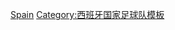 {{National squad
 | name      = 1996年歐洲足球錦標賽西班牙參賽名單
 | bg        = #C60B1E
 | fg        = #FBEA0E
 | bordercolor = #000033
 | country   = 西班牙
 | comp link = 1996年歐洲足球錦標賽
 | comp      = 1996年歐洲足球錦標賽
 | p1        = [[安多尼·苏维萨雷塔|-{zh-hans:苏维萨雷塔;zh-hk:蘇比沙列特;zh-tw:蘇維薩雷塔;}-]]<small>([[队长 (足球)|队长]])</small>
 | p2        = {{tsl|en|Juan Manuel López (footballer)||López}} 
 | p3        = {{tsl|en|Alberto Belsué||Belsué}} 
 | p4        = [[拉斐爾·阿爾科塔|阿爾科塔]] 
 | p5        = [[阿貝拉多·費爾南德斯|-{zh-hans:阿貝拉多;zh-hk:艾比拿度;}-]]  
 | p6        = [[费尔南多·耶罗|-{zh-hans:耶罗;zh-hk:希亞路;zh-tw:耶羅;}-]]  
 | p7        = {{tsl|en|José Emilio Amavisca||Amavisca}} 
 | p8        = {{tsl|en|Julen Guerrero||Guerrero}} 
 | p9        = [[祖安·安東尼奧·比斯|-{zh-cn:皮济;zh-hk:比斯;zh-tw:皮齊;}-]]
 | p10       = [[多纳托·加马·达·席尔瓦|多纳托]]
 | p11       = [[阿方索·佩雷斯|-{zh-hans:阿方索;zh-hk:阿方素;zh-tw:阿方索;}-]] 
 | p12       = [[塞爾吉·巴胡安|-{zh-hans:巴胡安;zh-hk:巴祖安;zh-hant:巴胡安;}-]]
 | p13       = [[圣地亚哥·卡尼萨雷斯|-{zh-hans:卡尼萨雷斯;zh-hk:簡尼沙里斯;zh-tw:卡尼薩雷斯;}-]] 
 | p14       = [[基科·納爾瓦埃斯|基科]]
 | p15       = {{tsl|en|José Luis Caminero||Caminero}} 
 | p16       = {{tsl|en|Jorge Otero||Otero}} 
 | p17       = {{tsl|en|Javier Manjarín||Manjarín}} 
 | p18       = [[吉列尔莫·阿莫尔|阿莫尔]] 
 | p19       = [[胡里奥·萨利纳斯|-{zh-hans:萨利纳斯; zh-hk:沙連拿斯; zh-tw:薩利納斯;}-]] 
 | p20       = [[米格尔·安赫尔·纳达尔|-{zh-hans:纳达尔;zh-hk:拿度;zh-tw:納達爾;}-]] 
 | p21       = [[路易斯·恩里克|-{zh-hans:恩里克;zh-hk:安歷基;zh-tw:恩里克;}-]] 
 | p22       = [[何塞·莫利納|-{zh-hans:莫利納;zh-hk:摩連拿;zh-tw:莫利納;}-]]
 | coach = [[哈维尔·克莱门特|-{zh-hans:克萊門特;zh-hk:基文迪;}-]]
}}<noinclude>
[[Category:1996年歐洲足球錦標赛参赛名单模板|Spain]]
[[Category:西班牙国家足球队模板]]
</noinclude>